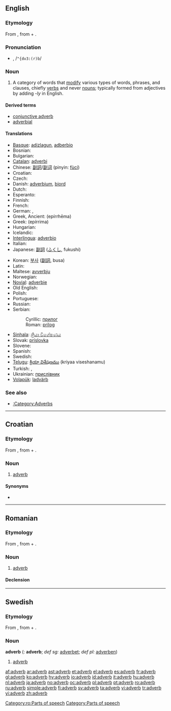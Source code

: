 {{see|Adverb}}
{{wikipedia}}
==English==

===Etymology===
From {{L.}} {{term|adverbium|lang=la}}, from {{term|ad-#Latin|ad-|to|lang=la}} + {{term|verbum||word|lang=la}}.

===Pronunciation===
*{{IPA|/ˈædvɜː(r)b/}}, /<tt>"{dv3:(r)b</tt>/

===Noun===
{{en-noun}}

# {{grammar}} A category of words that [[modify]] various types of words, phrases, and clauses, chiefly [[verb]]s and never [[noun]]s; typically formed from adjectives by adding ''-ly'' in English.

====Derived terms====
*[[conjunctive adverb]]
*[[adverbial]]

====Translations====
{{trans-top|lexical category}}
* [[Basque]]: [[adizlagun]], [[adberbio]]
* Bosnian: {{t-|bs|prilog|m}}
* Bulgarian: {{t+|bg|наречие|n|sc=Cyrl}}
* [[Catalan]]: [[adverbi]] {{m}}
* Chinese: [[副詞]]/[[副词]] (pinyin: [[fùcí]])
* Croatian: {{t-|hr|prilog|m}}
* Czech: {{t-|cs|příslovce|n}}
* Danish: [[adverbium]], [[biord]]
* Dutch: {{t+|nl|bijwoord|n}}
* Esperanto: {{t-|eo|adverbo|xs=Esperanto}}
* Finnish: {{t+|fi|adverbi}}
* French: {{t+|fr|adverbe|m}}
* German: {{t+|de|Adverb|n}}, {{t+|de|Umstandswort|n}}
* Greek, Ancient: {{IPAchar|[[ἐπίρρημα]]}} (epírrhēma) {{n}}
* Greek: {{t+|el|επίρρημα|n|sc=Grek}} (epírrima)
* Hungarian: {{t+|hu|határozószó}}
* Icelandic: {{t+|is|atviksorð|n}}
* [[Interlingua]]: [[adverbio]]
* Italian: {{t+|it|avverbio|m}}
* Japanese: [[副詞]] ([[ふくし]], fukushi)
{{trans-mid}}
* Korean: [[부사]] ([[副詞]], busa)
* Latin: {{t+|la|adverbium|n}}
* Maltese: [[avverbju]]
* Norwegian: {{t+|no|adverb|n}}
* [[Novial]]: [[adverbie]]
* Old English: {{t-|ang|biword|n|alt=bīword|xs=Old English}}
* Polish: {{t+|pl|przysłówek|m}}
* Portuguese: {{t+|pt|advérbio|m}}
* Russian: {{t+|ru|наречие|n|tr=naréčije|sc=Cyrl}}
* Serbian:
*: Cyrillic: [[прилог]] {{m}}
*: Roman: [[prilog#Serbian|prilog]] {{m}}
* [[Sinhala]]: [[ක්‍රියා විශේෂණය]] {{n}}
* Slovak: [[príslovka#Slovak|príslovka]] {{f}}
* Slovene: {{t+|sl|prislov|m}}
* Spanish: {{t+|es|adverbio|m}}
* Swedish: {{t+|sv|adverb|n}}
* [[Telugu]]: [[క్రియా విశేషణము]] (kriyaa viseshanamu)
* Turkish: {{t+|tr|belirteç}}, {{t+|tr|zarf}}
* Ukrainian: [[прислівник]] {{m}}
* [[Volapük]]: [[ladvärb]]
{{trans-bottom}}

===See also===
*[[:Category:Adverbs]]

----

==Croatian==

===Etymology===
From {{L.|hr}} {{term|adverbium|lang=la}}, from {{term|ad||to|lang=la}} + {{term|verbum||word|lang=la}}.

===Noun===
{{hr-noun|m}}

# [[#English|adverb]]

====Synonyms====
* {{l|hr|prilog}}

----

==Romanian==

===Etymology===
From {{L.|ro}} {{term|adverbium|lang=la}}, from {{term|ad||to|lang=la}} + {{term|verbum||word|lang=la}}.

===Noun===
{{ro-noun|gend=n|pl=adverbe}}

# [[adverb#English|adverb]]

====Declension====
{{ro-noun-n|pl=adverbe|def=adverbul}}

[[Category:ro:Parts of speech]]

----

==Swedish==

===Etymology===
From {{L.|sv}} {{term|adverbium|lang=la}}, from {{term|ad||to|lang=la}} + {{term|verbum||word|lang=la}}.

===Noun===
'''adverb''' {{n}} ({{p}}: '''adverb'''; ''def sg:'' [[adverbet]]; ''def pl:'' [[adverben]])

# [[#English|adverb]]

[[Category:Parts of speech]]

[[af:adverb]]
[[ar:adverb]]
[[ast:adverb]]
[[et:adverb]]
[[el:adverb]]
[[es:adverb]]
[[fr:adverb]]
[[gl:adverb]]
[[ko:adverb]]
[[hy:adverb]]
[[io:adverb]]
[[id:adverb]]
[[it:adverb]]
[[hu:adverb]]
[[nl:adverb]]
[[ja:adverb]]
[[no:adverb]]
[[oc:adverb]]
[[pl:adverb]]
[[pt:adverb]]
[[ro:adverb]]
[[ru:adverb]]
[[simple:adverb]]
[[fi:adverb]]
[[sv:adverb]]
[[ta:adverb]]
[[vi:adverb]]
[[tr:adverb]]
[[yi:adverb]]
[[zh:adverb]]